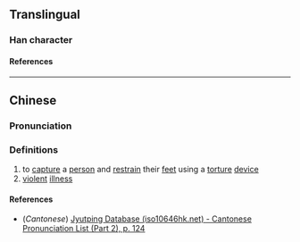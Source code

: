 {{character info}}
{{character info|0x2F8DA}}
==Translingual==

===Han character===
{{Han char|rn=130|rad=肉|as=09|sn=13|four=72247|canj=BUCE|ids=⿰月㚇}}

====References====
{{Han ref|kx=0506.210|dkj=14387|dj=0887.100|hdz=32098.080|uh=6721|ud=26401|bh=DF7A|bd=57210}}
{{Han ref|uh=2F8DA}}

----

==Chinese==
{{zh-forms}}

===Pronunciation===
{{zh-pron
|m=zōng
|c=zung1
|mc=
|oc=
|ma=
|cat=v,n
}}

===Definitions===
{{zh-hanzi}}

# to [[capture]] a [[person]] and [[restrain]] their [[feet]] using a [[torture]] [[device]]
# [[violent]] [[illness]]

====References====
* (''Cantonese'') [http://www.iso10646hk.net/jp/document/download.jsp Jyutping Database (iso10646hk.net) - Cantonese Pronunciation List (Part 2), p. 124]